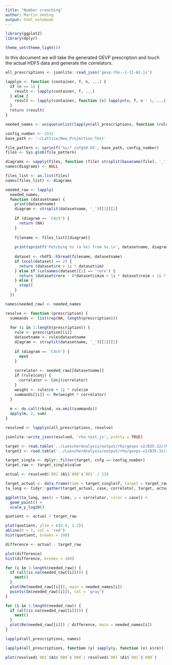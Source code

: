 ```yaml
---
title: "Number crunching"
author: Martin Ueding
output: html_notebook
---
```


```r
library(ggplot2)
library(dplyr)

theme_set(theme_light())
```


In this document we will take the generated GEVP prescription and touch the actual HDF5 data and generate the correlators.

```r
all_prescriptions <- jsonlite::read_json('gevp-rho--1-11-A2.js')
```

```r
lapplyn <- function (container, f, n, ...) {
  if (n == 1) {
    result <- lapply(container, f, ...)
  } else {
    result <- lapply(container, function (x) lapplyn(x, f, n - 1, ...))
  }
  return (result)
}
```

```r
needed_names <- unique(unlist(lapplyn(all_prescriptions, function (rule) rule$datasetname, 5)))
```

```r
config_number <- 2552
base_path <- '~/Lattice/New_Projection_Test'

file_pattern <- sprintf('%s/*_cnfg%d.h5', base_path, config_number)
files <- Sys.glob(file_pattern)

diagrams <- sapply(files, function (file) strsplit(basename(file), '_')[[1]][1])
names(diagrams) <- NULL

files_list <- as.list(files)
names(files_list) <- diagrams
```

```r
needed_raw <- lapply(
  needed_names,
  function (datasetname) {
    print(datasetname)
    diagram <- strsplit(datasetname, '_')[[1]][1]
    
    if (diagram == 'C4cV') {
      return (NA)
    }
    
    filename <- files_list[[diagram]]
    
    print(sprintf('Fetching %s (a %s) from %s.\n', datasetname, diagram, filename))
    
    dataset <- rhdf5::h5read(filename, datasetname)
    if (ncol(dataset) == 2) {
      return (dataset$re + 1i * dataset$im)
    } else if (colnames(dataset)[1] == 'rere') {
      return (dataset$rere - 0*dataset$imim + 1i * dataset$reim + 1i * dataset$imre)
    } else {
      stop()
    }
  })

names(needed_raw) <- needed_names
```


```r
resolve <- function (prescription) {
  summands <- list(rep(NA, length(prescription)))
  
  for (i in 1:length(prescription)) {
    rule <- prescription[[i]]
    datasetname <- rule$datasetname
    diagram <- strsplit(datasetname, '_')[[1]][1]
    
    if (diagram == 'C4cV') {
      next
    }
    
    correlator <- needed_raw[[datasetname]]
    if (rule$conj) {
      correlator <- Conj(correlator)
    }
    weight <- rule$re + 1i * rule$im
    summands[[i]] <- Re(weight * correlator)
  }
  
  m <- do.call(rbind, na.omit(summands))
  apply(m, 2, sum)
}

resolved <- lapplyn(all_prescriptions, resolve)
```

```r
jsonlite::write_json(resolved, 'rho-test.js', pretty = TRUE)
```

```r
target <- read.table('../LuescherAnalysis/output/rho/gevps-v2/B35.32/rho_p1_A1_op3_gevp2.2.tsv', header = TRUE)
target2 <- read.table('../LuescherAnalysis/output/rho/gevps-v2/B35.32/rho_p1_A1_op3_gevp2.2.tsv', header = TRUE)

target_single <- dplyr::filter(target, cnfg == config_number)
target_raw <- target_single$value
```

```r
actual <- resolved$`001`$A1$`000`$`001` / 128
```

```r
target_actual <- data.frame(time = target_single$T, target = target_raw, actual)
ta_long <- tidyr::gather(target_actual, case, correlator, target, actual)
```

```r
ggplot(ta_long, aes(x = time, y = correlator, color = case)) +
  geom_point() +
  scale_y_log10()
```

```r
quotient <- actual / target_raw

plot(quotient, ylim = c(0.8, 1.2))
abline(h = 1, col = 'red')
hist(quotient, breaks = 100)
```

```r
difference <- actual - target_raw

plot(difference)
hist(difference, breaks = 100)
```

```r
for (i in 1:length(needed_raw)) {
  if (all(is.na(needed_raw[[i]]))) {
    next()
  }
  plot(Re(needed_raw[[i]]), main = needed_names[i])
  points(Im(needed_raw[[i]]), col = 'gray')
}
```

```r
for (i in 1:length(needed_raw)) {
  if (all(is.na(needed_raw[[i]]))) {
    next()
  }
  plot(Re(needed_raw[[i]]) / difference, main = needed_names[i])
}
```

```r
lapply4(all_prescriptions, names)
```

```r
lapply4(all_prescriptions, function (y) sapply(y, function (x) x$re))
```

```r
plot(resolved$`001`$A1$`000`$`000`/ resolved$`001`$A1$`001`$`000`)
```

